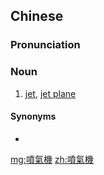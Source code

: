 {{also|喷气机}}
==Chinese==
{{zh-forms|s=喷气机|type=21}}

===Pronunciation===
{{zh-pron
|m=pēnqìjī
|cat=n
}}

===Noun===
{{zh-noun}}

# [[jet]], [[jet plane]] {{gloss|an airplane that is powered by a jet engine}}

====Synonyms====
* {{zh-l|噴氣式飛機}}

{{zh-cat|Aviation}}

[[mg:噴氣機]]
[[zh:噴氣機]]